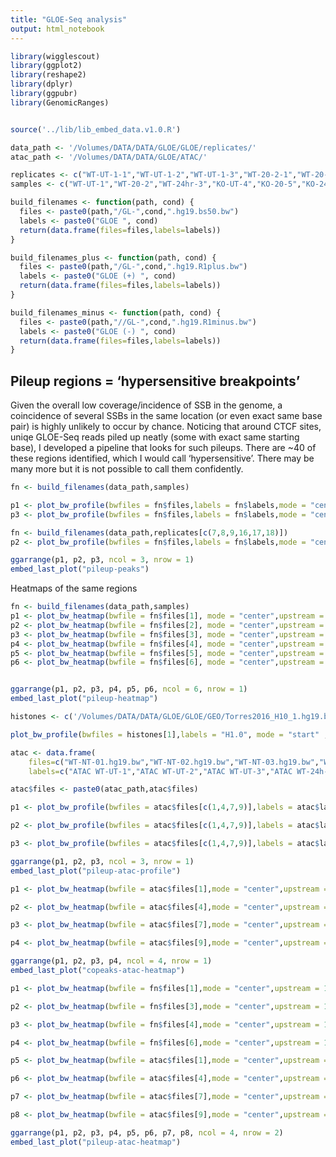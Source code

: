 ```yaml
---
title: "GLOE-Seq analysis"
output: html_notebook
---
```


```r

library(wigglescout)
library(ggplot2)
library(reshape2)
library(dplyr)
library(ggpubr)
library(GenomicRanges)


source('../lib/lib_embed_data.v1.0.R')

data_path <- '/Volumes/DATA/DATA/GLOE/GLOE/replicates/'
atac_path <- '/Volumes/DATA/DATA/GLOE/ATAC/'

replicates <- c("WT-UT-1-1","WT-UT-1-2","WT-UT-1-3","WT-20-2-1","WT-20-2-2","WT-20-2-3","WT-24hr-3-1","WT-24hr-3-2","WT-24hr-3-3","KO-UT-4-1","KO-UT-4-2","KO-UT-4-3","KO-20-5-1","KO-20-5-2","KO-20-5-3","KO-24hr-6-1","KO-24hr-6-2","KO-24hr-6-3")
samples <- c("WT-UT-1","WT-20-2","WT-24hr-3","KO-UT-4","KO-20-5","KO-24hr-6")

build_filenames <- function(path, cond) {
  files <- paste0(path,"/GL-",cond,".hg19.bs50.bw")
  labels <- paste0("GLOE ", cond)
  return(data.frame(files=files,labels=labels))
}

build_filenames_plus <- function(path, cond) {
  files <- paste0(path,"/GL-",cond,".hg19.R1plus.bw")
  labels <- paste0("GLOE (+) ", cond)
  return(data.frame(files=files,labels=labels))
}

build_filenames_minus <- function(path, cond) {
  files <- paste0(path,"//GL-",cond,".hg19.R1minus.bw")
  labels <- paste0("GLOE (-) ", cond)
  return(data.frame(files=files,labels=labels))
}

```

## Pileup regions = 'hypersensitive breakpoints'

Given the overall low coverage/incidence of SSB in the genome, a coincidence of several SSBs in the same location (or even exact same base pair) is highly unlikely to occur by chance. Noticing that around CTCF sites, uniqe GLOE-Seq reads piled up neatly (some with exact same starting base), I developed a pipeline that looks for such pileups. There are ~40 of these regions identified, which I would call 'hypersensitive'. There may be many more but it is not possible to call them confidently.

```r

fn <- build_filenames(data_path,samples)

p1 <- plot_bw_profile(bwfiles = fn$files,labels = fn$labels,mode = "center",upstream = 1000, downstream = 1000, loci = "../data/pileup/GL-WT-24hr-3.pile_up3_s10_u.uniq.bed", bin_size = 10, verbose = F) + scale_y_continuous(limits=c(0,45))
p3 <- plot_bw_profile(bwfiles = fn$files,labels = fn$labels,mode = "center",upstream = 1000, downstream = 1000, loci = "../data/pileup/GL-WT-24hr-3.pile_up3_s10_u.shuffled.bed", bin_size = 10, verbose = F) + scale_y_continuous(limits=c(0,45))

fn <- build_filenames(data_path,replicates[c(7,8,9,16,17,18)])
p2 <- plot_bw_profile(bwfiles = fn$files,labels = fn$labels,mode = "center",upstream = 1000, downstream = 1000, loci = "../data/pileup/GL-WT-24hr-3.pile_up3_s10_u.uniq.bed", bin_size = 10, verbose = F) + scale_y_continuous(limits=c(0,45))

ggarrange(p1, p2, p3, ncol = 3, nrow = 1)
embed_last_plot("pileup-peaks")
```
Heatmaps of the same regions
```r

fn <- build_filenames(data_path,samples)
p1 <- plot_bw_heatmap(bwfile = fn$files[1], mode = "center",upstream = 1000, downstream = 1000, loci = "../data/pileup/GL-WT-24hr-3.pile_up3_s10_u.uniq.bed", bin_size = 10, verbose = F,zmax = 50)
p2 <- plot_bw_heatmap(bwfile = fn$files[2], mode = "center",upstream = 1000, downstream = 1000, loci = "../data/pileup/GL-WT-24hr-3.pile_up3_s10_u.uniq.bed", bin_size = 10, verbose = F,zmax = 50)
p3 <- plot_bw_heatmap(bwfile = fn$files[3], mode = "center",upstream = 1000, downstream = 1000, loci = "../data/pileup/GL-WT-24hr-3.pile_up3_s10_u.uniq.bed", bin_size = 10, verbose = F,zmax = 50)
p4 <- plot_bw_heatmap(bwfile = fn$files[4], mode = "center",upstream = 1000, downstream = 1000, loci = "../data/pileup/GL-WT-24hr-3.pile_up3_s10_u.uniq.bed", bin_size = 10, verbose = F,zmax = 50)
p5 <- plot_bw_heatmap(bwfile = fn$files[5], mode = "center",upstream = 1000, downstream = 1000, loci = "../data/pileup/GL-WT-24hr-3.pile_up3_s10_u.uniq.bed", bin_size = 10, verbose = F,zmax = 50)
p6 <- plot_bw_heatmap(bwfile = fn$files[6], mode = "center",upstream = 1000, downstream = 1000, loci = "../data/pileup/GL-WT-24hr-3.pile_up3_s10_u.uniq.bed", bin_size = 10, verbose = F,zmax = 50)


ggarrange(p1, p2, p3, p4, p5, p6, ncol = 6, nrow = 1)
embed_last_plot("pileup-heatmap")
```
```r
histones <- c('/Volumes/DATA/DATA/GLOE/GLOE/GEO/Torres2016_H10_1.hg19.bw','/Volumes/DATA/DATA/GLOE/GLOE/GEO/Torres2016_H14_2.hg19.bw','/Volumes/DATA/DATA/GLOE/GLOE/GEO/U2OS_AcH3_ChIPseq.hg19.bw')

plot_bw_profile(bwfiles = histones[1],labels = "H1.0", mode = "start" ,upstream = 1000, downstream = 1000, loci = "../data/motif_pileup3/GL-WT-24hr-3.pileup.reads.bed", bin_size = 10, verbose = F)
```


```r

atac <- data.frame(
    files=c("WT-NT-01.hg19.bw","WT-NT-02.hg19.bw","WT-NT-03.hg19.bw","WT-IR-01.hg19.bw","WT-IR-03.hg19.bw","CAD-NT-01.hg19.bw","CAD-NT-02.hg19.bw","CAD-NT-03.hg19.bw","CAD-IR-01.hg19.bw","CAD-IR-02.hg19.bw"),
    labels=c("ATAC WT-UT-1","ATAC WT-UT-2","ATAC WT-UT-3","ATAC WT-24h-1","ATAC WT-24h-2","ATAC KO-NT-1","ATAC KO-NT-2","ATAC KO-NT-3","ATAC KO-24h-1","ATAC KO-24h-2"))

atac$files <- paste0(atac_path,atac$files)

p1 <- plot_bw_profile(bwfiles = atac$files[c(1,4,7,9)],labels = atac$labels[c(1,4,7,9)],mode = "center",upstream = 1000, downstream = 1000, loci = "../genome/HCT116_ATACseq.hg19.bed", bin_size = 50, verbose = F) 

p2 <- plot_bw_profile(bwfiles = atac$files[c(1,4,7,9)],labels = atac$labels[c(1,4,7,9)],mode = "center",upstream = 1000, downstream = 1000, loci = "../data/pileup-analysis/GL-WT-24hr-3.copeaks.uniq.bed", bin_size = 50, verbose = F)

p3 <- plot_bw_profile(bwfiles = atac$files[c(1,4,7,9)],labels = atac$labels[c(1,4,7,9)],mode = "center",upstream = 1000, downstream = 1000, loci = "../data/pileup-analysis/GL-WT-24hr-3.plus.uniq.bed", bin_size = 50, verbose = F)

ggarrange(p1, p2, p3, ncol = 3, nrow = 1)
embed_last_plot("pileup-atac-profile")
```

```r

p1 <- plot_bw_heatmap(bwfile = atac$files[1],mode = "center",upstream = 1000, downstream = 1000, loci = "../data/pileup-analysis/GL-WT-24hr-3.copeaks.uniq.bed", bin_size = 50, verbose = F, zmax = 45) 

p2 <- plot_bw_heatmap(bwfile = atac$files[4],mode = "center",upstream = 1000, downstream = 1000, loci = "../data/pileup-analysis/GL-WT-24hr-3.copeaks.uniq.bed", bin_size = 50, verbose = F, zmax = 45) 

p3 <- plot_bw_heatmap(bwfile = atac$files[7],mode = "center",upstream = 1000, downstream = 1000, loci = "../data/pileup-analysis/GL-WT-24hr-3.copeaks.uniq.bed", bin_size = 50, verbose = F, zmax = 45) 

p4 <- plot_bw_heatmap(bwfile = atac$files[9],mode = "center",upstream = 1000, downstream = 1000, loci = "../data/pileup-analysis/GL-WT-24hr-3.copeaks.uniq.bed", bin_size = 50, verbose = F, zmax = 45) 

ggarrange(p1, p2, p3, p4, ncol = 4, nrow = 1)
embed_last_plot("copeaks-atac-heatmap")
```
```r

p1 <- plot_bw_heatmap(bwfile = fn$files[1],mode = "center",upstream = 1000, downstream = 1000, loci = "../data/pileup-analysis/GL-WT-24hr-3.plus.uniq.bed", bin_size = 50, verbose = F, zmax = 45) 

p2 <- plot_bw_heatmap(bwfile = fn$files[3],mode = "center",upstream = 1000, downstream = 1000, loci = "../data/pileup-analysis/GL-WT-24hr-3.plus.uniq.bed", bin_size = 50, verbose = F, zmax = 45) 

p3 <- plot_bw_heatmap(bwfile = fn$files[4],mode = "center",upstream = 1000, downstream = 1000, loci = "../data/pileup-analysis/GL-WT-24hr-3.plus.uniq.bed", bin_size = 50, verbose = F, zmax = 45) 

p4 <- plot_bw_heatmap(bwfile = fn$files[6],mode = "center",upstream = 1000, downstream = 1000, loci = "../data/pileup-analysis/GL-WT-24hr-3.plus.uniq.bed", bin_size = 50, verbose = F, zmax = 45) 

p5 <- plot_bw_heatmap(bwfile = atac$files[1],mode = "center",upstream = 1000, downstream = 1000, loci = "../data/pileup-analysis/GL-WT-24hr-3.plus.uniq.bed", bin_size = 50, verbose = F, zmax = 45) 

p6 <- plot_bw_heatmap(bwfile = atac$files[4],mode = "center",upstream = 1000, downstream = 1000, loci = "../data/pileup-analysis/GL-WT-24hr-3.plus.uniq.bed", bin_size = 50, verbose = F, zmax = 45) 

p7 <- plot_bw_heatmap(bwfile = atac$files[7],mode = "center",upstream = 1000, downstream = 1000, loci = "../data/pileup-analysis/GL-WT-24hr-3.plus.uniq.bed", bin_size = 50, verbose = F, zmax = 45) 

p8 <- plot_bw_heatmap(bwfile = atac$files[9],mode = "center",upstream = 1000, downstream = 1000, loci = "../data/pileup-analysis/GL-WT-24hr-3.plus.uniq.bed", bin_size = 50, verbose = F, zmax = 45) 

ggarrange(p1, p2, p3, p4, p5, p6, p7, p8, ncol = 4, nrow = 2)
embed_last_plot("pileup-atac-heatmap")
```